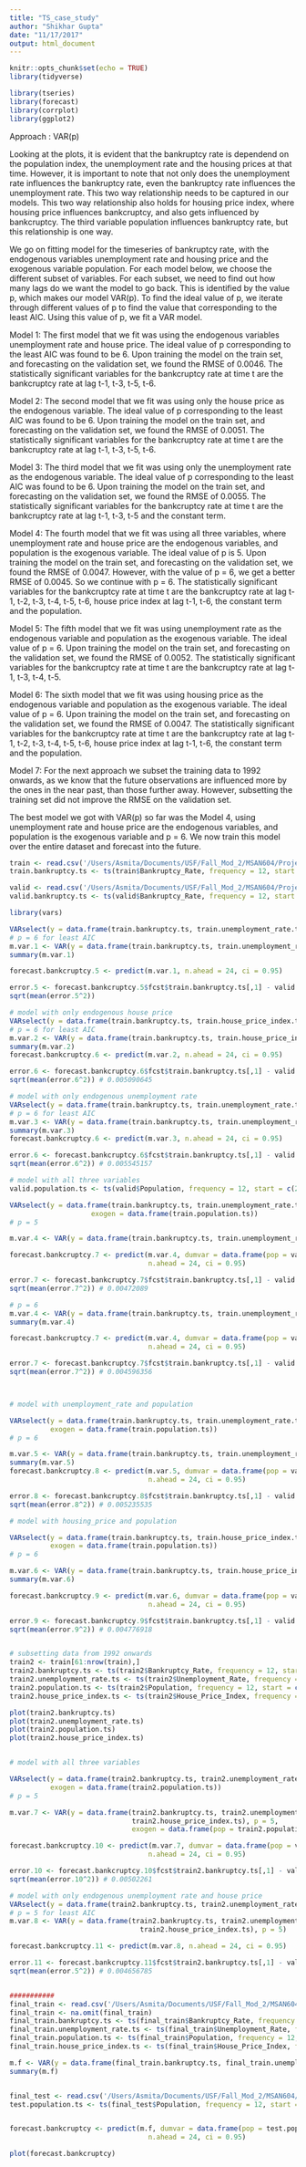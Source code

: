```yaml
---
title: "TS_case_study"
author: "Shikhar Gupta"
date: "11/17/2017"
output: html_document
---
```


```r
knitr::opts_chunk$set(echo = TRUE)
library(tidyverse)

library(tseries)
library(forecast)
library(corrplot)
library(ggplot2)

```

Approach <fill number>: VAR(p)

Looking at the plots, it is evident that the bankruptcy rate is dependend on the population index, the unemployment rate and the housing prices at that time. However, it is important to note that not only does the unemployment rate influences the bankruptcy rate, even the bankruptcy rate influences the unemployment rate. This two way relationship needs to be captured in our models. 
This two way relationship also holds for housing price index, where housing price influences bankcruptcy, and also gets influenced by bankcruptcy.
The third variable population influences bankruptcy rate, but this relationship is one way.

We go on fitting model for the timeseries of bankruptcy rate, with the endogenous variables unemployment rate and housing price and the exogenous variable population. For each model below, we choose the different subset of variables. For each subset, we need to find out how many lags do we want the model to go back. This is identified by the value p, which makes our model VAR(p). To find the ideal value of p, we iterate through different values of p to find the value that corresponding to the least AIC. Using this value of p, we fit a VAR model.

Model 1: The first model that we fit was using the endogenous variables unemployment rate and house price. The ideal value of p corresponding to the least AIC was found to be 6. Upon training the model on the train set, and forecasting on the validation set, we found the RMSE of 0.0046. The statistically significant variables for the bankcruptcy rate at time t are the bankcruptcy rate at lag t-1, t-3, t-5, t-6.

Model 2: The second model that we fit was using only the house price as the endogenous variable. The ideal value of p corresponding to the least AIC was found to be 6. Upon training the model on the train set, and forecasting on the validation set, we found the RMSE of 0.0051. The statistically significant variables for the bankcruptcy rate at time t are the bankcruptcy rate at lag t-1, t-3, t-5, t-6.

Model 3: The third model that we fit was using only the unemployment rate as the endogenous variable. The ideal value of p corresponding to the least AIC was found to be 6. Upon training the model on the train set, and forecasting on the validation set, we found the RMSE of 0.0055. The statistically significant variables for the bankcruptcy rate at time t are the bankcruptcy rate at lag t-1, t-3, t-5 and the constant term.

Model 4: The fourth model that we fit was using all three variables, where unemployment rate and house price are the endogenous variables, and population is the exogenous variable. The ideal value of p is 5. Upon training the model on  the train set, and forecasting on the validation set, we found the RMSE of 0.0047. However, with the value of p = 6, we get a better RMSE of 0.0045. So we continue with p = 6. The statistically significant variables for the bankcruptcy rate at time t are the bankcruptcy rate at lag t-1, t-2, t-3, t-4, t-5, t-6, house price index at lag t-1, t-6, the constant term and the population.

Model 5: The fifth model that we fit was using unemployment rate as the endogenous variable and population as the exogenous variable. The ideal value of p = 6. Upon training the model on  the train set, and forecasting on the validation set, we found the RMSE of 0.0052. The statistically significant variables for the bankcruptcy rate at time t are the bankcruptcy rate at lag t-1, t-3, t-4, t-5.

Model 6: The sixth model that we fit was using housing price as the endogenous variable and population as the exogenous variable. The ideal value of p = 6. Upon training the model on  the train set, and forecasting on the validation set, we found the RMSE of 0.0047. The statistically significant variables for the bankcruptcy rate at time t are the bankcruptcy rate at lag t-1, t-2, t-3, t-4, t-5, t-6, house price index at lag t-1, t-6, the constant term and the population.

Model 7: For the next approach we subset the training data to 1992 onwards, as we know that the future observations are influenced more by the ones in the near past, than those further away. However, subsetting the training set did not improve the RMSE on the validation set.

The best model we got with VAR(p) so far was the Model 4, using unemployment rate and house price are the endogenous variables, and population is the exogenous variable and p = 6.
We now train this model over the entire dataset and forecast into the future.

```r
train <- read.csv('/Users/Asmita/Documents/USF/Fall_Mod_2/MSAN604/Project/training.csv')
train.bankruptcy.ts <- ts(train$Bankruptcy_Rate, frequency = 12, start = c(1987,1))

valid <- read.csv('/Users/Asmita/Documents/USF/Fall_Mod_2/MSAN604/Project/validation.csv')
valid.bankruptcy.ts <- ts(valid$Bankruptcy_Rate, frequency = 12, start = c(2009,1))

library(vars)

VARselect(y = data.frame(train.bankruptcy.ts, train.unemployment_rate.ts, train.house_price_index.ts))
# p = 6 for least AIC
m.var.1 <- VAR(y = data.frame(train.bankruptcy.ts, train.unemployment_rate.ts, train.house_price_index.ts), p = 6)
summary(m.var.1)

forecast.bankcruptcy.5 <- predict(m.var.1, n.ahead = 24, ci = 0.95)

error.5 <- forecast.bankcruptcy.5$fcst$train.bankruptcy.ts[,1] - valid.bankruptcy.ts
sqrt(mean(error.5^2))

# model with only endogenous house price
VARselect(y = data.frame(train.bankruptcy.ts, train.house_price_index.ts))
# p = 6 for least AIC
m.var.2 <- VAR(y = data.frame(train.bankruptcy.ts, train.house_price_index.ts), p = 6)
summary(m.var.2)
forecast.bankcruptcy.6 <- predict(m.var.2, n.ahead = 24, ci = 0.95)

error.6 <- forecast.bankcruptcy.6$fcst$train.bankruptcy.ts[,1] - valid.bankruptcy.ts
sqrt(mean(error.6^2)) # 0.005090645

# model with only endogenous unemployment rate
VARselect(y = data.frame(train.bankruptcy.ts, train.unemployment_rate.ts))
# p = 6 for least AIC
m.var.3 <- VAR(y = data.frame(train.bankruptcy.ts, train.unemployment_rate.ts), p = 6)
summary(m.var.3)
forecast.bankcruptcy.6 <- predict(m.var.3, n.ahead = 24, ci = 0.95)

error.6 <- forecast.bankcruptcy.6$fcst$train.bankruptcy.ts[,1] - valid.bankruptcy.ts
sqrt(mean(error.6^2)) # 0.005545157

# model with all three variables
valid.population.ts <- ts(valid$Population, frequency = 12, start = c(2009,1))

VARselect(y = data.frame(train.bankruptcy.ts, train.unemployment_rate.ts, train.house_price_index.ts), 
                    exogen = data.frame(train.population.ts))
# p = 5

m.var.4 <- VAR(y = data.frame(train.bankruptcy.ts, train.unemployment_rate.ts, train.house_price_index.ts), p = 5, exogen = data.frame(pop = train.population.ts))

forecast.bankcruptcy.7 <- predict(m.var.4, dumvar = data.frame(pop = valid.population.ts), 
                                  n.ahead = 24, ci = 0.95)

error.7 <- forecast.bankcruptcy.7$fcst$train.bankruptcy.ts[,1] - valid.bankruptcy.ts
sqrt(mean(error.7^2)) # 0.00472089

# p = 6
m.var.4 <- VAR(y = data.frame(train.bankruptcy.ts, train.unemployment_rate.ts, train.house_price_index.ts), p = 6, exogen = data.frame(pop = train.population.ts))
summary(m.var.4)

forecast.bankcruptcy.7 <- predict(m.var.4, dumvar = data.frame(pop = valid.population.ts), 
                                  n.ahead = 24, ci = 0.95)

error.7 <- forecast.bankcruptcy.7$fcst$train.bankruptcy.ts[,1] - valid.bankruptcy.ts
sqrt(mean(error.7^2)) # 0.004596356



# model with unemployment_rate and population

VARselect(y = data.frame(train.bankruptcy.ts, train.unemployment_rate.ts), 
          exogen = data.frame(train.population.ts))
# p = 6

m.var.5 <- VAR(y = data.frame(train.bankruptcy.ts, train.unemployment_rate.ts), p = 6, exogen = data.frame(pop = train.population.ts))
summary(m.var.5)
forecast.bankcruptcy.8 <- predict(m.var.5, dumvar = data.frame(pop = valid.population.ts), 
                                  n.ahead = 24, ci = 0.95)

error.8 <- forecast.bankcruptcy.8$fcst$train.bankruptcy.ts[,1] - valid.bankruptcy.ts
sqrt(mean(error.8^2)) # 0.005235535

# model with housing_price and population

VARselect(y = data.frame(train.bankruptcy.ts, train.house_price_index.ts), 
          exogen = data.frame(train.population.ts))
# p = 6

m.var.6 <- VAR(y = data.frame(train.bankruptcy.ts, train.house_price_index.ts), p = 6, exogen = data.frame(pop = train.population.ts))
summary(m.var.6)

forecast.bankcruptcy.9 <- predict(m.var.6, dumvar = data.frame(pop = valid.population.ts), 
                                  n.ahead = 24, ci = 0.95)

error.9 <- forecast.bankcruptcy.9$fcst$train.bankruptcy.ts[,1] - valid.bankruptcy.ts
sqrt(mean(error.9^2)) # 0.004776918


# subsetting data from 1992 onwards
train2 <- train[61:nrow(train),]
train2.bankruptcy.ts <- ts(train2$Bankruptcy_Rate, frequency = 12, start = c(1992,1))
train2.unemployment_rate.ts <- ts(train2$Unemployment_Rate, frequency = 12, start = c(1992,1))
train2.population.ts <- ts(train2$Population, frequency = 12, start = c(1992,1))
train2.house_price_index.ts <- ts(train2$House_Price_Index, frequency = 12, start = c(1992,1))

plot(train2.bankruptcy.ts)
plot(train2.unemployment_rate.ts)
plot(train2.population.ts)
plot(train2.house_price_index.ts)


# model with all three variables

VARselect(y = data.frame(train2.bankruptcy.ts, train2.unemployment_rate.ts, train2.house_price_index.ts), 
          exogen = data.frame(train2.population.ts))
# p = 5

m.var.7 <- VAR(y = data.frame(train2.bankruptcy.ts, train2.unemployment_rate.ts, 
                              train2.house_price_index.ts), p = 5, 
                              exogen = data.frame(pop = train2.population.ts))

forecast.bankcruptcy.10 <- predict(m.var.7, dumvar = data.frame(pop = valid.population.ts), 
                                  n.ahead = 24, ci = 0.95)

error.10 <- forecast.bankcruptcy.10$fcst$train2.bankruptcy.ts[,1] - valid.bankruptcy.ts
sqrt(mean(error.10^2)) # 0.00502261

# model with only endogenous unemployment rate and house price
VARselect(y = data.frame(train2.bankruptcy.ts, train2.unemployment_rate.ts, train2.house_price_index.ts))
# p = 5 for least AIC
m.var.8 <- VAR(y = data.frame(train2.bankruptcy.ts, train2.unemployment_rate.ts, 
                                train2.house_price_index.ts), p = 5)

forecast.bankcruptcy.11 <- predict(m.var.8, n.ahead = 24, ci = 0.95)

error.11 <- forecast.bankcruptcy.11$fcst$train2.bankruptcy.ts[,1] - valid.bankruptcy.ts
sqrt(mean(error.5^2)) # 0.004656785


###########
final_train <- read.csv('/Users/Asmita/Documents/USF/Fall_Mod_2/MSAN604/Project/train.csv')
final_train <- na.omit(final_train)
final_train.bankruptcy.ts <- ts(final_train$Bankruptcy_Rate, frequency = 12, start = c(1987,1))
final_train.unemployment_rate.ts <- ts(final_train$Unemployment_Rate, frequency = 12, start = c(1987,1))
final_train.population.ts <- ts(final_train$Population, frequency = 12, start = c(1987,1))
final_train.house_price_index.ts <- ts(final_train$House_Price_Index, frequency = 12, start = c(1987,1))

m.f <- VAR(y = data.frame(final_train.bankruptcy.ts, final_train.unemployment_rate.ts, final_train.house_price_index.ts), p = 6, exogen = data.frame(pop = final_train.population.ts))
summary(m.f)


final_test <- read.csv('/Users/Asmita/Documents/USF/Fall_Mod_2/MSAN604/Project/test.csv')
test.population.ts <- ts(final_test$Population, frequency = 12, start = c(2011,1))


forecast.bankcruptcy <- predict(m.f, dumvar = data.frame(pop = test.population.ts), 
                                  n.ahead = 24, ci = 0.95)

plot(forecast.bankcruptcy)

```
